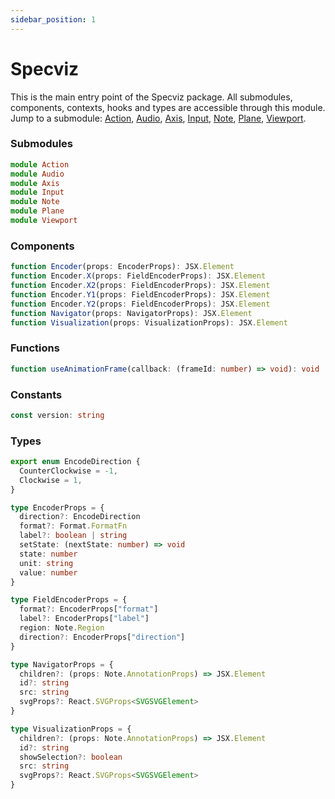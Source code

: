 ```yaml
---
sidebar_position: 1
---
```


# Specviz

This is the main entry point of the Specviz package. All submodules, components, contexts, hooks and types are accessible through this module. Jump to a submodule: [Action](./action.mdx), [Audio](./audio.mdx), [Axis](./axis.mdx), [Input](./input.mdx), [Note](./note.mdx), [Plane](./plane.mdx), [Viewport](./viewport.mdx).

### Submodules

```ts
module Action
module Audio
module Axis
module Input
module Note
module Plane
module Viewport
```

### Components

```ts
function Encoder(props: EncoderProps): JSX.Element
function Encoder.X(props: FieldEncoderProps): JSX.Element
function Encoder.X2(props: FieldEncoderProps): JSX.Element
function Encoder.Y1(props: FieldEncoderProps): JSX.Element
function Encoder.Y2(props: FieldEncoderProps): JSX.Element
function Navigator(props: NavigatorProps): JSX.Element
function Visualization(props: VisualizationProps): JSX.Element
```

### Functions

```ts
function useAnimationFrame(callback: (frameId: number) => void): void 
```

### Constants

```ts
const version: string
```

### Types

```ts
export enum EncodeDirection {
  CounterClockwise = -1,
  Clockwise = 1,
}

type EncoderProps = {
  direction?: EncodeDirection
  format?: Format.FormatFn
  label?: boolean | string
  setState: (nextState: number) => void
  state: number
  unit: string
  value: number
}

type FieldEncoderProps = {
  format?: EncoderProps["format"]
  label?: EncoderProps["label"]
  region: Note.Region
  direction?: EncoderProps["direction"]
}

type NavigatorProps = {
  children?: (props: Note.AnnotationProps) => JSX.Element
  id?: string
  src: string
  svgProps?: React.SVGProps<SVGSVGElement>
}

type VisualizationProps = {
  children?: (props: Note.AnnotationProps) => JSX.Element
  id?: string
  showSelection?: boolean
  src: string
  svgProps?: React.SVGProps<SVGSVGElement>
}
```
